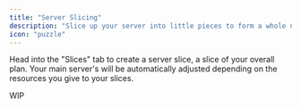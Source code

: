 ---
title: "Server Slicing"
description: "Slice up your server into little pieces to form a whole network! Perfect for server owners who are looking to build their gaming community."
icon: "puzzle"
---

Head into the "Slices" tab to create a server slice, a slice of your overall plan. Your main server's will be automatically adjusted depending on the resources you give to your slices.

WIP